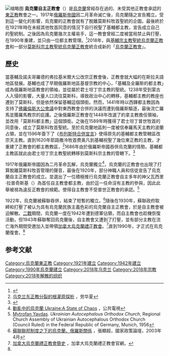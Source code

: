 [[File:Ukrainian_Autocephalous_Orthodox_Church.png|缩略图]]
'''烏克蘭自主正教會'''（{{lang-uk|Українська автокефальна православна церква}}）是[[烏克蘭|烏克蘭]]曾經存在過的、未受其他正教會承認的[[東正教|東正教]]教會之一。1917年[[俄羅斯帝國|俄羅斯帝國]]因二月革命滅亡後，烏克蘭隨之宣告獨立。受到這一變化的影響，烏克蘭的正教會就有了脫離莫斯科牧首聖統的企圖。最後終於在1921年時在未經其他牧首同意的情況下自行祝聖了基輔都主教，宣告成立自己的聖統制。之後因為烏克蘭幾次主權易手，這一教會曾經二度被當局禁止與打壓，在1990年重建，並只由一位都主教管理。<ref name="FJ">{{cite web|author=安德烈|title=烏克蘭的東西分裂與教會合一 － 分析教會在反政府示威中的角色|url=http://www.vjmedia.com.hk/articles/2014/02/26/64246|work=2014年2月26日|publisher=輔仁媒體|access-date=2015年12月29日|archive-date=2019年6月29日|archive-url=https://web.archive.org/web/20190629142943/https://www.vjmedia.com.hk/articles/2014/02/26/64246|dead-url=no}}</ref>2018年，與[[烏克蘭正教會_(基輔宗主教聖統)|基輔宗主教聖統烏克蘭正教會]]和一部分[[烏克蘭正教會_(莫斯科宗主教聖統)|莫斯科宗主教聖統烏克蘭正教會]]統合成新的「[[烏克蘭正教會_(2019年)|烏克蘭正教會]]」。

==歷史==
當基輔及諾夫哥羅德的弗拉基米爾大公改宗正教會後，正教會就大幅的在斯拉夫語地區發展。基輔也成了早期俄羅斯地區基督宗教的中心，「基輔及全羅斯的都主教」成為俄羅斯地區教會的領袖，並從屬於君士坦丁宗主教的聖統。1238年受到蒙古人入侵的影響，大量人口流往莫斯科，導致政治中心的轉移，基輔都主教的教座也遷到了莫斯科，但是依然保留基輔這個頭銜。然而，1441年時以西鐸都主教因為支持了[[佛羅倫斯大公會議|佛羅倫斯大公會議]]中對東西教會合併的決議而遭到俄羅斯驅逐，最後流亡羅馬並獲羅馬教宗的庇護。之後俄羅斯正教會在1448年改選了約拿主教擔任領袖，並改用「莫斯科都主教」這個頭銜。之後在1589年時獲得了君士坦丁普世牧首的同意後，成立了莫斯科牧首聖統。至於烏克蘭地區則一度被信奉羅馬天主教的波蘭占領，並在1596年簽下了《[[布热斯科教会联合|布列斯特合併宣言]]》使得原先的基輔都主教管轄區改宗天主教。直到1620年耶路撒冷牧首费奥凡到基輔祝聖了幾位東正教的主教，才重建了正教會的都主教教區，<ref name="勞">[http://iwr.cass.cn/zjwh/201408/W020140815527787504153.pdf 乌克兰东正教分裂的根灌原探析] {{webarchive|url=https://web.archive.org/web/20151114112551/http://iwr.cass.cn/zjwh/201408/W020140815527787504153.pdf |date=2015-11-14 }}，劳华夏</ref>1686年由於俄羅斯帝國吞併烏克蘭的情勢。基輔都主教區就此由君士坦丁宗主教聖統轉移到莫斯科宗主教的管轄下。<ref>{{cite book|author=大衛·班特利·哈特|title=基督教的故事|publisher=好讀出版社|isbn=9789861782713}}</ref>

1917年俄羅斯帝國因為二月革命瓦解，烏克蘭獨立<ref>[http://www.pts.org.tw/program/Template1B_Content.aspx?PNum=351&CNum=2716 動亂中的烏克蘭 Ukraine:A State of Chaos] {{Wayback|url=http://www.pts.org.tw/program/Template1B_Content.aspx?PNum=351&CNum=2716 |date=20191129063123 }}，公共電視</ref>，烏克蘭的正教會也出現了打算脫離莫斯科牧首管理的聲音，最後在1920年，部分神職人員和信徒宣告了烏克蘭自主正教會的成立。並選出了一位積極推行烏克蘭正教會自主多年的神父瓦西里·拉普奇斯基（{{lang-uk|Василь Липківський}}）為首任自主教會都主教，由於這一任命沒有主教的參與，因此此舉被視為違反正教會的規範。使得自主教會不受普世正教會的承認。<ref name="UAOC">[[Mytrofan_Yavdas|Mytrofan Yavdas]]. ''Ukrainian Autocephalous Orthodox Church'', Regional Church Assembly of Ukrainian Autocephalous Orthodox Church (Council Ruled) in the Federal Republic of Germany, Munich, 1956</ref>

1922年，烏克蘭被蘇聯吞併，結束了短暫的獨立。<ref>[http://old.npf.org.tw/monthly/0302/theme-112.htm 蘇聯聯邦制度之下的烏克蘭、俄羅斯關係] {{webarchive|url=https://web.archive.org/web/20160304071200/http://old.npf.org.tw/monthly/0302/theme-112.htm |date=2016-03-04 }}，張顯超，國家政策論壇，2003年4月</ref>隨後在1930年，蘇聯政府取締和打壓了被认为具有烏克蘭民族主義色彩的烏克蘭自主正教會，於是自主教會被迫解散。[[二戰|二戰]]期間，烏克蘭一度在1942年遭到德軍佔領，而自主教會也趁機恢復活動，但1943年蘇聯奪回烏克蘭後，自主教會又遭到了打壓，並有部分主教在流亡海外期間受邀加入並帶領[[加拿大烏克蘭禮正教會|加拿大烏克蘭禮正教會]]。<ref>[http://www.uocc.ca/en-ca/about/history/ 加拿大烏克蘭禮正教會簡史] {{Wayback|url=http://www.uocc.ca/en-ca/about/history/ |date=20160304102639 }}，加拿大烏克蘭禮正教會官網，{{en}}</ref>直到1990年，才正式在烏克蘭復會。<ref name="FJ" />

==参考文献==
{{reflist}}

[[Category:烏克蘭東正教|Category:烏克蘭東正教]]
[[Category:1921年建立|Category:1921年建立]]
[[Category:1942年建立|Category:1942年建立]]
[[Category:1990年烏克蘭建立|Category:1990年烏克蘭建立]]
[[Category:2018年乌克兰|Category:2018年乌克兰]]
[[Category:2018年宗教|Category:2018年宗教]]
[[Category:2018年解散的组织|Category:2018年解散的组织]]